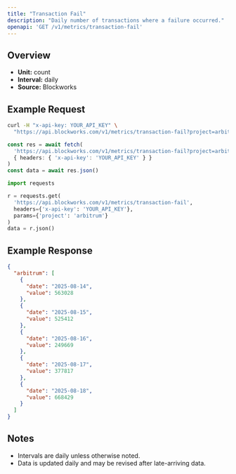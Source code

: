 ```yaml
---
title: "Transaction Fail"
description: "Daily number of transactions where a failure occurred."
openapi: 'GET /v1/metrics/transaction-fail'
---
```


## Overview

- **Unit:** count
- **Interval:** daily
- **Source:** Blockworks

## Example Request

<CodeGroup>

```bash cURL
curl -H "x-api-key: YOUR_API_KEY" \
  "https://api.blockworks.com/v1/metrics/transaction-fail?project=arbitrum"
```

```typescript TypeScript
const res = await fetch(
  'https://api.blockworks.com/v1/metrics/transaction-fail?project=arbitrum',
  { headers: { 'x-api-key': 'YOUR_API_KEY' } }
)
const data = await res.json()
```

```python Python
import requests

r = requests.get(
  'https://api.blockworks.com/v1/metrics/transaction-fail',
  headers={'x-api-key': 'YOUR_API_KEY'},
  params={'project': 'arbitrum'}
)
data = r.json()
```

</CodeGroup>

## Example Response

```json
{
  "arbitrum": [
    {
      "date": "2025-08-14",
      "value": 563028
    },
    {
      "date": "2025-08-15",
      "value": 525412
    },
    {
      "date": "2025-08-16",
      "value": 249669
    },
    {
      "date": "2025-08-17",
      "value": 377817
    },
    {
      "date": "2025-08-18",
      "value": 668429
    }
  ]
}
```

## Notes
- Intervals are daily unless otherwise noted.
- Data is updated daily and may be revised after late-arriving data.
